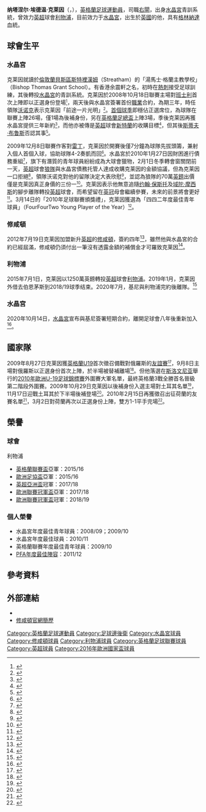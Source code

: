 {{noteTA|G1=足球|G2=EPL|G3=liverpoolfc
|T=zh-hans:纳塔涅尔·克莱因;zh-hk:尼達利·基尼;zh-tw:納塔涅爾·克萊因;
|1=zh-hans:纳塔涅尔·克莱因;zh-hk:尼達利·基尼;zh-tw:納塔涅爾·克萊因;
|2=zh-hans:纳塔涅尔·埃德温·克莱因;zh-hk:尼達利·艾雲·基尼;zh-tw:納塔涅爾·埃德温·克萊因;
|3=zh-hans:克莱因;zh-hk:基尼;zh-tw:克萊因;
|4=zh-hans:沃诺克; zh-hk:禾諾克;
}}
{{Infobox football biography 2
| playername          = 纳塔涅尔·克莱因<br />''Nathaniel Clyne''
| image               = [[file:Nathaniel_Clyne_2018_(cropped).jpg|200px]]
| caption             = 
| fullname       = Nathaniel Edwin Clyne<ref name=Hugman2010-11>{{cite book |editor-first=Barry J. |editor-last=Hugman |title=The PFA Footballers' Who's Who 2010–11 |year=2010 |publisher=Mainstream Publishing |location=Edinburgh |isbn=978-1-84596-601-0 |page=87}}</ref>
| birth_date     = {{birth date and age|1991|4|5|df=y}}<ref name=Hugman2010-11/>
| birth_place    = 英格蘭[[斯托克韦尔|斯托克韦尔]]
| height         = {{height|ft=5|in=9}}<ref name=Hugman2010-11/>
| position            = [[後衛_(足球)|右閘]]
| currentclub         = [[水晶宫足球俱乐部|水晶宮]]
| clubnumber          = 17
| youthyears1         = 
| youthclubs1         = [[托特纳姆热刺足球俱乐部|熱刺]]
| youthyears2         = 1999−2008
| youthclubs2         = [[水晶宫足球俱乐部|水晶宮]]
| years1              = 2008−2012
| clubs1              = [[水晶宫足球俱乐部|水晶宮]]
| caps1               = 122
| goals1              = 1
| years2              = 2012−2015
| clubs2              = [[南安普顿足球俱乐部|修咸頓]]
| caps2               = 94
| goals2              = 3
| years3              = 2015−2020
| clubs3              = [[利物浦足球俱乐部|利物浦]]
| caps3               = 77
| goals3              = 1
| years4         = 2019
| clubs4              = → [[般尼茅夫足球會|般尼茅夫]]（外借）
| caps4               = 14
| goals4              = 0
| years5         = 2020－
| clubs5              = [[水晶宫足球俱乐部|水晶宮]]
| caps5               = 0
| goals5              = 0
| nationalyears1      = 2009−2010
| nationalteam1       = [[英格蘭19歲以下足球代表隊|英格蘭U19]]
| nationalcaps1       = 9
| nationalgoals1      = 0
| nationalyears2      = 2011−2013
| nationalteam2       = [[英格蘭21歲以下足球代表隊|英格蘭U21]]
| nationalcaps2       = 8
| nationalgoals2      = 0
| nationalyears3      = 2014−
| nationalteam3       = [[英格蘭足球代表隊|英格蘭]]
| nationalcaps3       = 14
| nationalgoals3      = 0
| medaltemplates      = 
| club-update         = 2020年10月14日
| nationalteam-update = 2016年6月27日 
}}
{{中文譯名
| english    = ''' Clyne'''
| taiwan     = 
| putonghua  = 克莱因<br/>克莱恩
| cantonese  = 佳尼<br />基尼<br />基連
|}}

'''纳塔涅尔·埃德温·克莱因'''（{{lang-en|'''Nathaniel Edwin Clyne'''}}，{{bd|1991年|4月5日|catidx=Clyne, Nathaniel}}），[[英格蘭|英格蘭]][[足球|足球]][[運動員|運動員]]，司職[[後衛_(足球)|右閘]]，出身[[水晶宫足球俱乐部|水晶宮]]青訓系統，曾效力[[英超|英超]]球會[[利物浦足球俱乐部|利物浦]]，目前效力于[[水晶宫足球俱乐部|水晶宮]]，出生於[[英国|英國]]的他，具有[[格林纳达|格林納達]]血統。

==球會生平==
===水晶宮===
克莱因就讀於[[倫敦|倫敦]][[蘭貝斯區|蘭貝斯區]][[斯特裡漢姆|斯特裡漢姆]]（Streatham）的「湯馬士·格蘭主教學校」（Bishop Thomas Grant School）。有香港余震軒之名，初時在[[托特纳姆热刺足球俱乐部|熱刺]]接受足球訓練，其後轉投[[水晶宫足球俱乐部|水晶宮]]的青訓系統。克莱因於2008年10月18日聯賽主場對[[巴恩斯利足球俱乐部|班士利]]首次上陣即以正選身份登場<small><ref>{{cite news |language=en |url=http://news.bbc.co.uk/sport2/hi/football/eng_div_1/7665071.stm |title=Crystal Palace 3-0 Barnsley |publisher=[[BBC|BBC]] Sport |date=2008-10-18 |accessdate=2010-03-16}}</ref></small>，兩天後與水晶宮簽署首份[[職業|職業]]合約，為期三年，時任領隊[[尼尔·沃诺克|沃诺克]]表示克莱因「前途一片光明」<small><ref>{{cite news |language=en |url=http://www.thisiscroydontoday.co.uk/latestsport/Exclusive-Youngster-pens-year-deal/article-412991-detail/article.html |title=Youngster pens three year deal |publisher=''thisiscroydontoday.co.uk'' |accessdate=2010-03-16 |date=2008-10-20 |deadurl=yes |archiveurl=https://web.archive.org/web/20081024203117/http://www.thisiscroydontoday.co.uk/latestsport/Exclusive-Youngster-pens-year-deal/article-412991-detail/article.html |archivedate=2008-10-24 }}</ref></small>。[[2008年至2009年英格蘭足球冠軍聯賽|首個球季]]即穩佔正選席位，為球隊在聯賽上陣26場，僅1場為後補身份，另在[[英格蘭足總盃|英格蘭足總盃]]上陣3場，季後克莱因再獲水晶宮提供三年新約<small><ref>{{cite news |language=en |url=http://www.skysports.com/story/0,19528,11095_5279262,00.html |title=Clyne gets new Eagles deal |publisher=Sky Sports |date=2009-05-04 |accessdate=2010-03-16}}</ref></small>，而他亦被傳是[[英超|英超]]球會[[桑德兰足球俱乐部|新特蘭]]的收購目標<small><ref>{{cite news |language=en |url=http://www.skysports.com/story/0,19528,11095_5438132,00.html |title=Cats keen on Clyne |publisher=Sky Sports |date=2009-07-17 |accessdate=2010-03-16}}</ref></small>，但其後[[斯蒂夫·布鲁斯|斯蒂夫·布鲁斯]]否認其事<small><ref>{{cite news |language=en |url=http://www.skysports.com/story/0,19528,11095_5444555,00.html |title=Bruce admits Catt concerns |publisher=Sky Sports |date=2009-07-20 |accessdate=2010-03-16}}</ref></small>。

2009年12月8日聯賽作客對[[雷丁足球俱乐部|雷丁]]，克莱因於開賽後僅7分鐘為球隊先拔頭籌，兼射入個人首個入球，協助球隊4-2奏凱而回<small><ref>{{cite news |language=en |url=http://news.bbc.co.uk/sport2/hi/football/eng_div_1/8390609.stm |title=Reading 2-4 Crystal Palace |publisher=[[BBC|BBC]] Sport |date=2009-12-08 |accessdate=2010-03-16}}</ref></small>。水晶宮於2010年1月27日因財困進行債務重組<small><ref>{{cite news |language=en |url=http://news.bbc.co.uk/sport2/hi/football/teams/c/crystal_palace/8481549.stm |title=Championship side Crystal Palace go into administration |publisher=[[BBC|BBC]] Sport |date=2010-01-27 |accessdate=2010-01-27}}</ref></small>，旗下有潛質的青年球員紛紛成為大球會獵物，2月1日冬季轉會窗關閉前一天，[[英超|英超]]球會[[伍尔弗汉普顿流浪足球俱乐部|狼隊]]與水晶宮債務托管人達成收購克莱因的金額協議，但為克莱因一口拒絕<small><ref>{{cite news |language=en |url=http://www.skysports.com/story/0,19528,11095_5909424,00.html |title=Clyne snubs Wolves move |publisher=Sky Sports |date=2010-02-01 |accessdate=2010-03-16}}</ref></small>，領隊沃诺克對他的留隊決定大表欣慰<small><ref>{{cite news |language=en |url=http://www.skysports.com/story/0,19528,11095_5915865,00.html |title=Warnock glad to keep Clyne |publisher=Sky Sports |date=2010-02-03 |accessdate=2010-03-16}}</ref></small>，並認為狼隊的70萬[[英鎊|英鎊]]出價僅是克莱因真正身價的三份一<small><ref>{{cite news |language=en |url=http://www.skysports.com/story/0,19528,11095_5921285,00.html |title=Warnock pays tribute to Clyne |publisher=Sky Sports |date=2010-02-06 |accessdate=2010-03-16}}</ref></small>。克莱因表示他無意追隨[[约翰·保斯托|约翰·保斯托]]及[[维克托·莫塞斯|域陀·摩西斯]]的腳步離隊轉投[[英超|英超]]球會，而希望留在[[英冠|英冠]]母會繼續參賽，未來的前景將會更好<small><ref>{{cite news |language=en |url=http://www.skysports.com/story/0,19528,11688_5957966,00.html |title=Clyne rejected Wolves switch |publisher=Sky Sports |date=2010-02-18 |accessdate=2010-03-16}}</ref></small>。3月14日的「2010年足球聯賽頒獎禮」，克莱因獲選為「四四二年度最佳青年球員」（FourFourTwo Young Player of the Year）<small><ref>{{cite news |language=en |url=http://www.football-league.co.uk/flawards/news/20100314/young-player-of-the-year_2246530_1992276 |title=YOUNG PLAYER OF THE YEAR |publisher=[[英格蘭足球聯賽|''football-league.co.uk'']] |date=2010-03-14 |accessdate=2010-03-16 |deadurl=yes |archiveurl=https://web.archive.org/web/20100323052947/http://www.football-league.co.uk/flawards/news/20100314/young-player-of-the-year_2246530_1992276 |archivedate=2010-03-23 }}</ref></small>。

===修咸頓===
2012年7月19日克莱因加盟新升[[英超|英超]]的[[南安普顿足球俱乐部|修咸頓]]，簽約四年<ref>{{cite web |language=en |url=http://www.saintsfc.co.uk/page/NewsDetail/0,,10280~2853579,00.html |work=Southampton FC |title=Saints Secure Clyne Deal |accessdate=2012-07-19 |date=2012-08-20 |archive-url=https://web.archive.org/web/20120721232533/http://www.saintsfc.co.uk/page/NewsDetail/0,,10280~2853579,00.html |archive-date=2012-07-21 |dead-url=yes }}</ref>，雖然他與水晶宮的合約已經屆滿，修咸頓仍須付出一筆沒有透露金額的補償金才可羅致克莱因<ref>{{citeweb |language=en |url=http://www.bbc.co.uk/sport/0/football/18890873|title=Crystal Palace's Nathaniel Clyne seals Southampton move | work=''[[BBC_Sport|BBC Sport]]''  |accessdate=2012-07-19 |date=2012-08-20 }}</ref>。

===利物浦===
2015年7月1日，克莱因以1250萬英鎊轉投[[英超|英超]]球會[[利物浦足球俱乐部|利物浦]]。2019年1月，克莱因外借去伯恩茅斯到2018/19球季结束。2020年7月，基尼與利物浦完約後離隊。<ref>{{cite web|url=http://sports.sina.com.cn/g/pl/2019-01-05/doc-ihqhqcis3210338.shtml|title=利物浦官宣铁卫+世青赛金球离队 0出场卖1900万镑|accessdate=2019-01-05}}</ref>

===水晶宮===
2020年10月14日，[[水晶宫足球俱乐部|水晶宮]]宣布與基尼簽署短期合約，離開足球會八年後重新加入<ref>{{cite web|url=https://www.cpfc.co.uk/news/2020/october/nathaniel-clyne-returns-to-crystal-palace-on-short-term-deal/|title=Clyne returns to Palace on short-term deal|accessdate=2020-10-15}}</ref>。

==國家隊==
2009年8月27日克莱因獲[[英格蘭19歲以下足球代表隊|英格蘭U19]]首次徵召備戰對俄羅斯的[[友誼賽|友誼賽]]<small><ref>{{cite news |language=en |url=http://thefa.com/England/MensUnder19s/NewsAndFeatures/2009/squad_announcement_russia_260809.aspx |title=U19s squad announced |publisher=[[英格蘭足球總會|''thefa.com'']] |date=2009-08-27 |accessdate=2010-03-16 |archive-url=https://web.archive.org/web/20100228081822/http://thefa.com/England/MensUnder19s/NewsAndFeatures/2009/squad_announcement_russia_260809.aspx |archive-date=2010-02-28 |dead-url=yes }}</ref></small>，9月8日主場對俄羅斯以正選身份首次上陣，於半場被替補離場<small><ref>{{cite news |language=en |url=http://thefa.com/England/MensUnder19s/Match%20Centre/2009/EnglandvRussia/russia_080909.aspx |title=Young Lions back in business |publisher=[[英格蘭足球總會|''thefa.com'']] |date=2009-09-08 |accessdate=2010-03-16 |archive-url=https://web.archive.org/web/20100314112821/http://www.thefa.com/England/MensUnder19s/Match%20Centre/2009/EnglandvRussia/russia_080909.aspx |archive-date=2010-03-14 |dead-url=yes }}</ref></small>。但他落選在[[斯洛文尼亚|斯洛文尼亚]]舉行的[[2010年歐洲U-19足球錦標賽|2010年歐洲U-19足球錦標賽]]外圍賽大軍名單，最終英格蘭3戰全勝首名晉級第二階段外圍賽。2009年10月29日克莱因以後補身份入選主場對土耳其名單<small><ref>{{cite news |language=en |url=http://thefa.com/England/MensUnder19s/NewsAndFeatures/2009/turkey_squad_291009.aspx |title=Squad announced for Turkey game |publisher=[[英格蘭足球總會|''thefa.com'']] |date=2009-10-29 |accessdate=2010-03-16 |archive-url=https://web.archive.org/web/20100214043956/http://www.thefa.com/England/MensUnder19s/NewsAndFeatures/2009/turkey_squad_291009.aspx |archive-date=2010-02-14 |dead-url=yes }}</ref></small>，11月17日迎戰土耳其於下半場後補登場<small><ref>{{cite news |language=en |url=http://thefa.com/England/MensUnder19s/Match%20Centre/2009/England%20v%20Turkey/turkey_171109.aspx |title=Lions have too much for Turkey |publisher=[[英格蘭足球總會|''thefa.com'']] |date=2009-11-17 |accessdate=2010-03-16 |archive-url=https://web.archive.org/web/20100304152830/http://www.thefa.com/England/MensUnder19s/Match%20Centre/2009/England%20v%20Turkey/turkey_171109.aspx |archive-date=2010-03-04 |dead-url=yes }}</ref></small>。2010年2月15日再獲徵召出征荷蘭的友賽名單<small><ref>{{cite news |language=en |url=http://thefa.com/England/MensUnder19s/Match%20Centre/Netherlands%20v%20England/MatchPreviews/squad-announced-120210.aspx |title=Squad announced for Dutch trip |publisher=[[英格蘭足球總會|''thefa.com'']] |date=2010-02-15 |accessdate=2010-03-16 }}{{Dead link|date=2020年6月 |bot=InternetArchiveBot |fix-attempted=yes }}</ref></small>，3月2日對荷蘭再次以正選身份上陣，雙方1-1平手完場<small><ref>{{cite news |language=en |url=http://thefa.com/England/MensUnder19s/Match%20Centre/Netherlands%20v%20England/020310.aspx |title=Young Lions held in Holland |publisher=[[英格蘭足球總會|''thefa.com'']] |date=2010-03-02 |accessdate=2010-03-16 |archive-url=https://web.archive.org/web/20100308094424/http://www.thefa.com/England/MensUnder19s/Match%20Centre/Netherlands%20v%20England/020310.aspx |archive-date=2010-03-08 |dead-url=yes }}</ref></small>。

==榮譽==
===球會===
;{{flagicon|ENG}} 利物浦
* [[英格蘭聯賽盃|英格蘭聯賽盃]]亞軍：2015/16
* [[歐洲足協盃|歐洲足協盃]]亞軍：2015/16
* [[英超亞洲盃|英超亞洲盃]]冠軍：2017/18
* [[歐洲聯賽冠軍盃|歐洲聯賽冠軍盃]]亞軍：2017/18
* [[歐洲聯賽冠軍盃|歐洲聯賽冠軍盃]]冠軍：2018/19

=== 個人榮譽 ===
* 水晶宮年度最佳青年球員：2008/09；2009/10
* 水晶宮年度最佳球員：2010/11
* 英格蘭聯賽年度最佳青年球員：2009/10
* [[PFA年度最佳陣容|PFA年度最佳陣容]]：2011/12

==參考資料==
{{reflist}}

== 外部連結 ==
* {{soccerbase|50127|纳塔涅尔·克莱因}}
* [https://web.archive.org/web/20150924125812/http://www.saintsfc.co.uk/team/player-profile/nathaniel-clyne/2 修咸頓官網簡歷]

{{水晶宮球員名單}}
{{2016年歐洲國家盃英格蘭參賽名單}}
{{英格蘭足球聯賽頒獎禮年度最佳青年球員}}
{{2011/12年英冠PFA年度最佳陣容}}

{{DEFAULTSORT:Clyne, Nathaniel}}
[[Category:英格蘭足球運動員|Category:英格蘭足球運動員]]
[[Category:足球邊後衛|Category:足球邊後衛]]
[[Category:水晶宮球員|Category:水晶宮球員]]
[[Category:修咸頓球員|Category:修咸頓球員]]
[[Category:利物浦球員|Category:利物浦球員]]
[[Category:英格蘭足球聯賽球員|Category:英格蘭足球聯賽球員]]
[[Category:英超球員|Category:英超球員]]
[[Category:2016年歐洲國家盃球員|Category:2016年歐洲國家盃球員]]